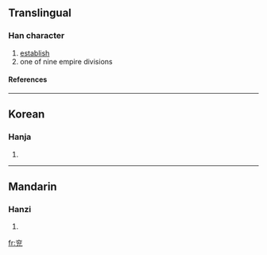 {{see|兗}}

==Translingual==
===Han character===
{{Han char|rn=10|rad=儿|as=06|sn=8|four=|canj=卜金戈竹山 (YCIHU)}}
# [[establish]]
# one of nine empire divisions
====References====
{{Han ref|kx=0125.131|dkj=01374|dj=0265.140|hdz=10285.020|uh=5156|ud=20822}}
----
==Korean==
===Hanja===
{{ko-hanja|hangeul=연|rv=yeon|mr=yŏn}}
# {{defn|Korean}}
----
==Mandarin==
===Hanzi===
{{cmn-hanzi|tra=兗|pin=[[yǎn]] (yan3)|wg=yen<sup>3</sup>}}
# {{defn|Mandarin}}

[[fr:兖]]